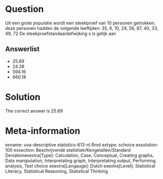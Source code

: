 Question
========

Uit een grote populatie wordt een steekproef van 10 personen getrokken; deze personen hadden de volgende leeftijden:
35, 6, 10, 24, 56, 87, 40, 33, 49, 72
De steekproefstandaardafwijking s is gelijk aan 

Answerlist
----------
* 25.69
* 24.38
* 594.16
* 660.18

Solution
========

The correct answer is  25.69 

Meta-information
================
exname: uva-descriptive statistics-613-nl.Rmd 
extype: schoice 
exsolution: 100 
exsection: Beschrijvende statistiek/Kengetallen/Standard Deviationexextra[Type]: Calculation, Case, Conceptual, Creating graphs, Data manipulation, Interpretating graph, Interpretating output, Performing analysis, Test choice 
exextra[Langauge]: Dutch 
exextra[Level]: Statistical Literacy, Statistical Reasoning, Statistical Thinking 
